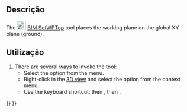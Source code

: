 <languages/>

<div lang="en" dir="ltr" class="mw-content-ltr">
{{Docnav
|[[BIM_TDView|TDView]]
|[[BIM_SetWPFront|SetWPFront]]
|[[BIM_Workbench|BIM]]
|IconL=BIM_TDView.svg
|IconR=BIM_SetWPFront.svg
|IconC=Workbench_BIM.svg
}}
</div>

<div lang="en" dir="ltr" class="mw-content-ltr">
{{GuiCommand
|Name=BIM SetWPTop
|MenuLocation=Snapping → Working Plane Top
|Workbenches=[[BIM_Workbench|BIM]]
|Shortcut={{KEY|W}} {{KEY|P}} {{KEY|2}}.
|Version=1.0
|SeeAlso=[[BIM_SetWPFront|BIM SetWPFront]], [[BIM_SetWPSide|BIM SetWPSide]], [[Draft_SelectPlane|Draft SelectPlane]]
}}
</div>

<span id="Description"></span>
== Descrição ==

<div lang="en" dir="ltr" class="mw-content-ltr">
The [[Image:BIM_SetWPTop.svg|24px]] [[BIM_SetWPTop|BIM SetWPTop]] tool places the working plane on the global XY plane (ground).
</div>

<span id="Usage"></span>
==Utilização==

<div lang="en" dir="ltr" class="mw-content-ltr">
# There are several ways to invoke the tool:
#* Select the {{MenuCommand|Snapping → [[Image:BIM_SetWPTop.svg|16px]] Working Plane Top}} option from the menu.
#* Right-click in the [[3D_view|3D view]] and select the {{MenuCommand|Snapping → [[Image:BIM_SetWPTop.svg|16px]] Working Plane Top}} option from the context menu.
#* Use the keyboard shortcut: {{KEY|W}} then {{KEY|P}}, then {{KEY|2}}.
</div>


<div lang="en" dir="ltr" class="mw-content-ltr">
{{Docnav
|[[BIM_TDView|TDView]]
|[[BIM_SetWPFront|SetWPFront]]
|[[BIM_Workbench|BIM]]
|IconL=BIM_TDView.svg
|IconR=BIM_SetWPFront.svg
|IconC=Workbench_BIM.svg
}}
</div>

{{BIM_Tools_navi{{#translation:}}}}
{{Userdocnavi{{#translation:}}}}